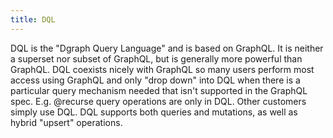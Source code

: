 ```yaml
---
title: DQL
---
```



<DgraphWIP />

DQL is the "Dgraph Query Language" and is based on GraphQL. It is neither a
superset nor subset of GraphQL, but is generally more powerful than GraphQL. DQL
coexists nicely with GraphQL so many users perform most access using GraphQL and
only "drop down" into DQL when there is a particular query mechanism needed that
isn't supported in the GraphQL spec. E.g. @recurse query operations are only in
DQL. Other customers simply use DQL. DQL supports both queries and mutations, as
well as hybrid "upsert" operations.
